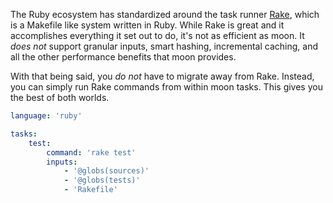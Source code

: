 The Ruby ecosystem has standardized around the task runner [Rake](https://ruby.github.io/rake/),
which is a Makefile like system written in Ruby. While Rake is great and it accomplishes everything
it set out to do, it's not as efficient as moon. It _does not_ support granular inputs, smart
hashing, incremental caching, and all the other performance benefits that moon provides.

With that being said, you _do not_ have to migrate away from Rake. Instead, you can simply run Rake
commands from within moon tasks. This gives you the best of both worlds.

```yaml title="<project>/moon.yml"
language: 'ruby'

tasks:
	test:
		command: 'rake test'
		inputs:
			- '@globs(sources)'
			- '@globs(tests)'
			- 'Rakefile'
```
